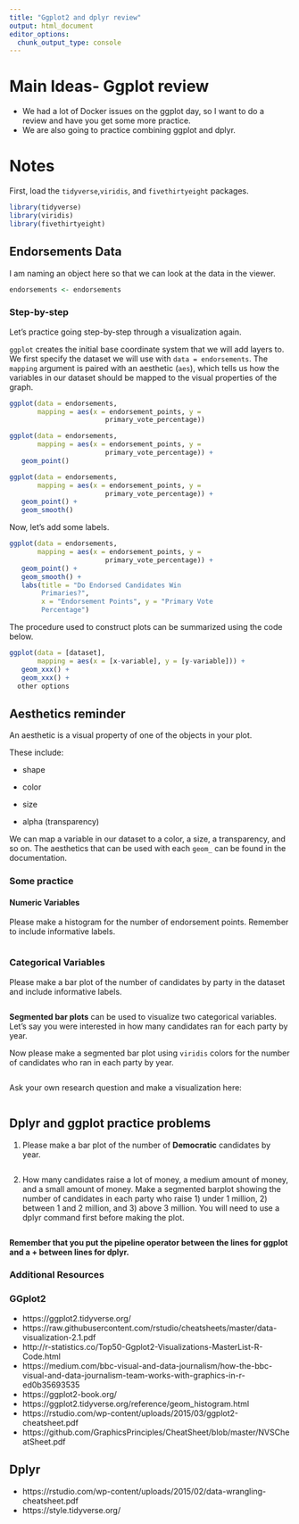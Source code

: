 ---
title: "Ggplot2 and dplyr review"
output: html_document
editor_options: 
  chunk_output_type: console
---

# Main Ideas- Ggplot review

- We had a lot of Docker issues on the ggplot day, so I want to do a review and have you get some more practice.
- We are also going to practice combining ggplot and dplyr.

# Notes

First, load the `tidyverse`,`viridis`, and `fivethirtyeight` packages.

```{r packages, warning = FALSE, message = FALSE}
library(tidyverse)
library(viridis)
library(fivethirtyeight)
```

## Endorsements Data

I am naming an object here so that we can look at the data in the viewer.

```{r load-data, message=FALSE}
endorsements <- endorsements
```

### Step-by-step

Let's practice going step-by-step through a visualization again.

`ggplot` creates the initial base coordinate system that we will add layers to. We first specify the dataset we will use with `data = endorsements`. The `mapping` argument is paired with an aesthetic (`aes`), which tells us how the variables in our dataset should be mapped to the visual properties of the graph.

```{r base-layer}
ggplot(data = endorsements, 
       mapping = aes(x = endorsement_points, y =
                        primary_vote_percentage))
```

```{r add-points}
ggplot(data = endorsements, 
       mapping = aes(x = endorsement_points, y =
                        primary_vote_percentage)) +
   geom_point()
```

```{r add-smooth}
ggplot(data = endorsements, 
       mapping = aes(x = endorsement_points, y =
                        primary_vote_percentage)) +
   geom_point() +
   geom_smooth()
```

Now, let's add some labels.

```{r add-labels}
ggplot(data = endorsements, 
       mapping = aes(x = endorsement_points, y =
                        primary_vote_percentage)) +
   geom_point() +
   geom_smooth() +
   labs(title = "Do Endorsed Candidates Win
        Primaries?", 
        x = "Endorsement Points", y = "Primary Vote 
        Percentage")
```

The procedure used to construct plots can be summarized using the code below.

```{r template, eval = FALSE}
ggplot(data = [dataset], 
       mapping = aes(x = [x-variable], y = [y-variable])) +
   geom_xxx() +
   geom_xxx() + 
  other options
```

## Aesthetics reminder

An aesthetic is a visual property of one of the objects in your plot.

These include:

- shape

- color

- size

- alpha (transparency)

We can map a variable in our dataset to a color, a size, a transparency, and 
so on. The aesthetics that can be used with each `geom_` can be found in the 
documentation.

### Some practice

#### Numeric Variables

Please make a histogram for the number of endorsement points. Remember to include informative labels.

```{r histogram}

```

### Categorical Variables

Please make a bar plot of the number of candidates by party in the dataset and include informative labels.

```{r bar-plot}

```

**Segmented bar plots** can be used to visualize two categorical variables. Let's say you were interested in how many candidates ran for each party by year. 

Now please make a segmented bar plot using `viridis` colors for the number of candidates who ran in each party by year.

```{r segmented-bar-plot}

```

Ask your own research question and make a visualization here:

```{r on-your-own}

```

## Dplyr and ggplot practice problems

1) Please make a bar plot of the number of **Democratic** candidates by year.

```{r combine, warning=FALSE}

```

2) How many candidates raise a lot of money, a medium amount of money, and a small amount of money. Make a segmented barplot showing the number of candidates in each party who raise 1) under 1 million, 2) between 1 and 2 million, and 3) above 3 million. You will need to use a dplyr command first before making the plot.

```{r combine-2, warning=FALSE}

```

**Remember that you put the pipeline operator between the lines for ggplot and a + between lines for dplyr.**

### Additional Resources

### GGplot2
- https://ggplot2.tidyverse.org/
- https://raw.githubusercontent.com/rstudio/cheatsheets/master/data-visualization-2.1.pdf
- http://r-statistics.co/Top50-Ggplot2-Visualizations-MasterList-R-Code.html
- https://medium.com/bbc-visual-and-data-journalism/how-the-bbc-visual-and-data-journalism-team-works-with-graphics-in-r-ed0b35693535
- https://ggplot2-book.org/
- https://ggplot2.tidyverse.org/reference/geom_histogram.html
- https://rstudio.com/wp-content/uploads/2015/03/ggplot2-cheatsheet.pdf
- https://github.com/GraphicsPrinciples/CheatSheet/blob/master/NVSCheatSheet.pdf

## Dplyr

- https://rstudio.com/wp-content/uploads/2015/02/data-wrangling-cheatsheet.pdf
- https://style.tidyverse.org/